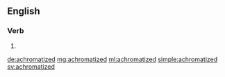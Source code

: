 ==English==

===Verb===
{{head|en}}

# {{en-past of|achromatize}}

[[de:achromatized]]
[[mg:achromatized]]
[[ml:achromatized]]
[[simple:achromatized]]
[[sv:achromatized]]
